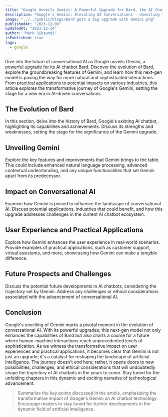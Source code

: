 ```yaml
---
title: "Google Unveils Gemini: A Powerful Upgrade for Bard, the AI Chatbot, Paving the Way for Next-Gen Conversations"
description: "Google's Gemini: Elevating AI Conversations - Unveiling the Future of Chatbots 🚀 #GoogleAI #GeminiUpgrade"
image: "../../public/blogs/Bard gets a big upgrade with Gemini.png"
publishedAt: "2023-12-06"
updatedAt: "2023-12-14"
author: "Mark Sikaundi"
isPublished: true
tags:
  - google
---
```


Dive into the future of conversational AI as Google unveils Gemini, a powerful upgrade for its AI chatbot Bard. Discover the evolution of Bard, explore the groundbreaking features of Gemini, and learn how this next-gen model is paving the way for more natural and sophisticated interactions. From practical applications to potential impacts on various industries, this article explores the transformative journey of Google's Gemini, setting the stage for a new era in AI-driven conversations.

## The Evolution of Bard

In this section, delve into the history of Bard, Google's existing AI chatbot, highlighting its capabilities and achievements. Discuss its strengths and weaknesses, setting the stage for the significance of the Gemini upgrade.

## Unveiling Gemini

Explore the key features and improvements that Gemini brings to the table. This could include enhanced natural language processing, advanced contextual understanding, and any unique functionalities that set Gemini apart from its predecessor.

## Impact on Conversational AI

Examine how Gemini is poised to influence the landscape of conversational AI. Discuss potential applications, industries that could benefit, and how this upgrade addresses challenges in the current AI chatbot ecosystem.

## User Experience and Practical Applications

Explore how Gemini enhances the user experience in real-world scenarios. Provide examples of practical applications, such as customer support, virtual assistants, and more, showcasing how Gemini can make a tangible difference.

## Future Prospects and Challenges

Discuss the potential future developments in AI chatbots, considering the trajectory set by Gemini. Address any challenges or ethical considerations associated with the advancement of conversational AI.

## Conclusion

Google's unveiling of Gemini marks a pivotal moment in the evolution of conversational AI. With its powerful upgrades, this next-gen model not only enhances the capabilities of Bard but also charts a course for a future where human-machine interactions reach unprecedented levels of sophistication. As we witness the transformative impact on user experiences and practical applications, it becomes clear that Gemini is not just an upgrade; it's a catalyst for reshaping the landscape of artificial intelligence. The journey doesn't end here; rather, it opens doors to new possibilities, challenges, and ethical considerations that will undoubtedly shape the trajectory of AI chatbots in the years to come. Stay tuned for the unfolding chapters in this dynamic and exciting narrative of technological advancement.

> Summarize the key points discussed in the article, emphasizing the transformative impact of Google's Gemini on AI chatbot technology. Encourage readers to stay tuned for further developments in the dynamic field of artificial intelligence.
